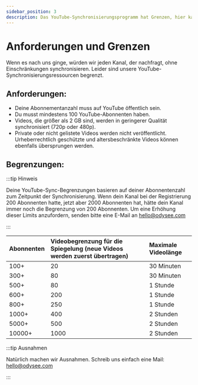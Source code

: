 ---
sidebar_position: 3
description: Das YouTube-Synchronisierungsprogramm hat Grenzen, hier kannst du dich darüber informieren.
---

# Anforderungen und Grenzen

Wenn es nach uns ginge, würden wir jeden Kanal, der nachfragt, ohne Einschränkungen synchronisieren. Leider sind unsere YouTube-Synchronisierungsressourcen begrenzt. 

## Anforderungen:

- Deine Abonnementanzahl muss auf YouTube öffentlich sein.
- Du musst mindestens 100 YouTube-Abonnenten haben.
- Videos, die größer als 2 GB sind, werden in geringerer Qualität synchronisiert (720p oder 480p).
- Private oder nicht gelistete Videos werden nicht veröffentlicht. Urheberrechtlich geschützte und altersbeschränkte Videos können ebenfalls übersprungen werden.


## Begrenzungen:

:::tip Hinweis

Deine YouTube-Sync-Begrenzungen basieren auf deiner Abonnentenzahl zum Zeitpunkt der Synchronisierung. Wenn dein Kanal bei der Registrierung 200 Abonnenten hatte, jetzt aber 2000 Abonnenten hat, hätte dein Kanal immer noch die Begrenzung von 200 Abonnenten. Um eine Erhöhung dieser Limits anzufordern, senden bitte eine E-Mail an hello@odysee.com

:::


|Abonnenten| Videobegrenzung für die Spiegelung (neue Videos werden zuerst übertragen) | Maximale Videolänge |
|:-|:-|:-|
|100+|20|30 Minuten|
|300+|80|30 Minuten|
|500+|80|1 Stunde|
|600+|200|1 Stunde|
|800+|250|1 Stunde|
|1000+|400|2 Stunden|
|5000+|500|2 Stunden|
|10000+|1000|2 Stunden|

:::tip Ausnahmen

Natürlich machen wir Ausnahmen. Schreib uns einfach eine Mail: hello@odysee.com

:::

